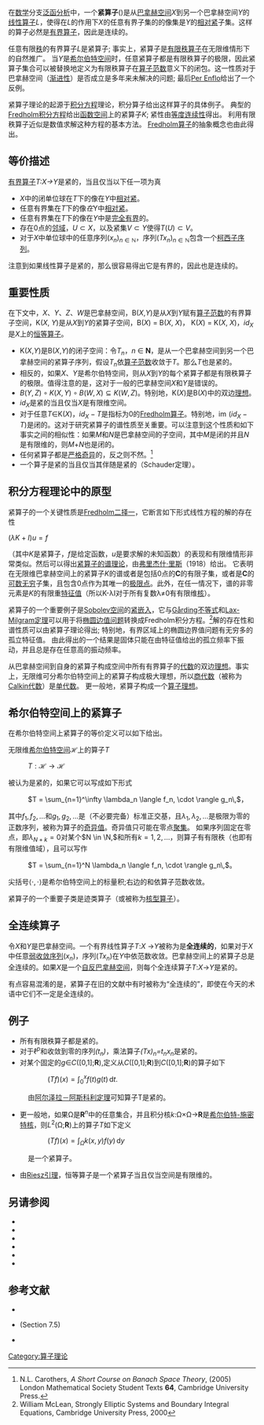 {{refimprove|time=2016-12-20T01:08:47+00:00}}
在[[数学|数学]]分支[[泛函分析|泛函分析]]中，一个'''紧算子'''({{lang-en|Compact operator}})是从[[巴拿赫空间|巴拿赫空间]]''X''到另一个巴拿赫空间''Y''的[[线性映射|线性算子]]''L''，使得在''L''的作用下''X''的任意有界子集的的像集是''Y''的[[相对紧|相对紧]]子集。这样的算子必然是[[有界算子|有界算子]]，因此是连续的。

任意有限[[秩_(线性代数)|秩]]的有界算子''L''是紧算子; 事实上，紧算子是[[有限秩算子|有限秩算子]]在无限维情形下的自然推广。 当''Y''是[[希尔伯特空间|希尔伯特空间]]时，任意紧算子都是有限秩算子的极限，因此紧算子集合可以被替换地定义为有限秩算子在[[算子范数|算子范数]]意义下的闭包。这一性质对于巴拿赫空间（[[渐进性|渐进性]]）是否成立是多年来未解决的问题; 最后[[Per_Enflo|Per Enflo]]给出了一个反例。

紧算子理论的起源于[[积分方程|积分方程]]理论，积分算子给出这样算子的具体例子。 典型的[[Fredholm积分方程|Fredholm积分方程]]给出[[函数空间|函数空间]]上的紧算子''K''; 紧性由[[等度连续|等度连续性]]得出。 利用有限秩算子近似是数值求解这种方程的基本方法。 [[Fredholm算子|Fredholm算子]]的抽象概念也由此得出。

== 等价描述 ==
[[有界算子|有界算子]]''T:X→Y''是紧的，当且仅当以下任一项为真
* ''X''中的闭单位球在''T''下的像在''Y''中[[相对紧|相对紧]]。
* 任意有界集在''T''下的像''在''Y中[[相对紧|相对紧]]。
* 任意有界集在''T''下的像在''Y''中是[[完全有界|完全有界]]的。
* 存在0点的[[邻域|邻域]]，<math>U\subset X</math>，以及紧集<math> V\subset Y</math>使得<math>T(U)\subset V</math>。
* 对于''X''中单位球中的任意序列<math>(x_n)_{n\in \mathbb N}</math>，序列<math>(Tx_n)_{n\in\mathbb N}</math>包含一个[[柯西序列|柯西子序列]]。
注意到如果线性算子是紧的，那么很容易得出它是有界的，因此也是连续的。

== 重要性质 ==
在下文中，''X''、''Y''、''Z''、''W''是巴拿赫空间，B(''X'',''Y'')是从''X''到''Y''赋有[[算子范数|算子范数]]的有界算子空间，K(''X'', ''Y'')是从''X''到''Y''的紧算子空间，B(''X'') = B(''X'', ''X'')， K(''X'') = K(''X'', ''X'')，<math>id_X</math>是''X''上的[[恆等函數|恒等算子]]。
* K(''X'',''Y'')是B(''X'',''Y'')的闭子空间：令''T''<sub>''n''</sub>，''n'' ∈ '''N'''，是从一个巴拿赫空间到另一个巴拿赫空间的紧算子序列，假设''T''<sub>''n''</sub>依[[算子范数|算子范数]]收敛于''T''。那么''T''也是紧的。
* 相反的，如果''X''、''Y''是希尔伯特空间，则从''X''到''Y''的每个紧算子都是有限秩算子的极限。值得注意的是，这对于一般的巴拿赫空间''X''和''Y''是错误的。
* <math>B(Y,Z)\circ K(X,Y)\circ B(W,X)\subseteq K(W,Z)</math>。特别地，K(''X'')是B(''X'')中的双边[[理想_(环论)|理想]]。
* <math>id_X</math>是紧的当且仅当''X''是有限维空间。
* 对于任意''T''∈K(''X'')，<math>id_X - T</math>是指标为0的[[Fredholm算子|Fredholm算子]]。特别地，<math>\operatorname{im}\,(id_X - T)</math>是闭的。这对于研究紧算子的谱性质至关重要。可以注意到这个性质和如下事实之间的相似性：如果''M''和''N''是巴拿赫空间的子空间，其中''M''是闭的并且''N''是有限维的，则''M''+''N''也是闭的。
* 任何紧算子都是[[严格奇异|严格奇异]]的，反之则不然。<ref>N.L. Carothers, ''A Short Course on Banach Space Theory'', (2005) London Mathematical Society Student Texts '''64''', Cambridge University Press.</ref>
* 一个算子是紧的当且仅当其伴随是紧的（Schauder定理）。

== 积分方程理论中的原型 ==
紧算子的一个关键性质是[[Fredholm二择一|Fredholm二择一]]，它断言如下形式线性方程的解的存在性

<math>(\lambda K + I)u=f \, </math>

（其中''K''是紧算子，''f''是给定函数，''u''是要求解的未知函数）的表现和有限维情形非常类似。然后可以得出[[紧算子的谱理论|紧算子的谱理论]]，由[[弗里杰什·里斯|弗里杰什·里斯]]（1918）给出。 它表明在无限维巴拿赫空间上的紧算子''K''的谱或者是包括0点的'''C'''的有限子集，或者是'''C'''的[[可數集|可数无穷]]子集，且包含0点作为其唯一的[[极限点|极限点]]。此外，在任一情况下，谱的非零元素是''K''的有限重[[特征向量|特征值]]（所以K-λI对于所有复数λ≠0有有限维[[核_(代数)|核]]）。

紧算子的一个重要例子是[[索伯列夫空间|Sobolev空间]]的[[紧嵌入|紧嵌入]]，它与[[Gårding不等式|Gårding不等式]]和[[Lax-Milgram定理|Lax-Milgram定理]]可以用于将[[椭圆边值问题|椭圆边值问题]]转换成Fredholm积分方程。<ref name="mclean">William McLean, Strongly Elliptic Systems and Boundary Integral Equations, Cambridge University Press, 2000</ref>解的存在性和谱性质可以由紧算子理论得出; 特别地，有界区域上的椭圆边界值问题有无穷多的孤立特征值。 由此得出的一个结果是固体只能在由特征值给出的孤立频率下振动，并且总是存在任意高的振动频率。

从巴拿赫空间到自身的紧算子构成空间中所有有界算子的[[域上的代数|代数]]的双边[[理想_(环论)|理想]]。事实上，无限维可分希尔伯特空间上的紧算子构成极大理想，所以[[商代数|商代数]]（被称为[[Calkin代数|Calkin代数]]）是[[单代数|单代数]]。 更一般地，紧算子构成一个[[算子理想|算子理想]]。

== 希尔伯特空间上的紧算子 ==
在希尔伯特空间上紧算子的等价定义可以如下给出。

无限维[[希尔伯特空间|希尔伯特空间]]<math>\mathcal{H}</math>上的算子<math>T</math>
: <math>T:\mathcal{H} \to \mathcal{H}</math>
被认为是紧的，如果它可以写成如下形式
: <math>T = \sum_{n=1}^\infty \lambda_n \langle f_n, \cdot \rangle g_n\,</math>，
其中<math>f_1,f_2,\ldots</math>和<math>g_1,g_2,\ldots</math>是（不必要完备）标准正交基，且<math>\lambda_1,\lambda_2,\ldots</math>是极限为零的正数序列，被称为算子的[[奇异值分解|奇异值]]。奇异值只可能在零点[[极限点|聚集]]。 如果序列固定在零点，即<math>\lambda_{N+k}=0</math>对某个<math>N \in \N,</math>和所有<math>k = 1,2,\dots</math>，则算子有有限秩（也即有有限维值域），且可以写作
: <math>T = \sum_{n=1}^N \lambda_n \langle f_n, \cdot \rangle g_n\,</math>。
尖括号<math>\langle\cdot,\cdot\rangle</math>是希尔伯特空间上的标量积;右边的和依算子范数收敛。

紧算子的一个重要子类是迹类算子（或被称为[[核型算子|核型算子]]）。

== 全连续算子 ==
令''X''和''Y''是巴拿赫空间。一个有界线性算子''T'':''X'' →''Y''被称为是'''全连续的'''，如果对于''X''中任意[[弱收敛序列|弱收敛序列]]<math>(x_n)</math>，序列<math>(Tx_n)</math>在''Y''中依范数收敛{{Harvard citation|Conway|1985|loc=§VI.3}}。巴拿赫空间上的紧算子总是全连续的。如果''X''是一个[[自反空间|自反巴拿赫空间]]，则每个全连续算子''T'':''X''→''Y''是紧的。

有点容易混淆的是，紧算子在旧的文献中有时被称为“全连续的”，即使在今天的术语中它们不一定是全连续的。

== 例子 ==
* 所有有限秩算子都是紧的。
* 对于<math>\ell^p</math>和收敛到零的序列''(t<sub>n</sub>)''，乘法算子''(Tx)<sub>n</sub>=t<sub>n</sub>x<sub>n</sub>''是紧的。
* 对某个固定的''g''∈''C''([0,1];'''R'''),定义从''C''([0,1];'''R''')到''C''([0,1];'''R''')的算子如下
:: <math>(Tf)(x) = \int_0^x f(t)g(t) \, \mathrm{d} t.</math>

: 由[[阿尔泽拉－阿斯科利定理|阿尔泽拉－阿斯科利定理]]可知算子T是紧的。
* 更一般地，如果Ω是'''R'''<sup>''n''</sup>中的任意集合，并且积分核''k'':Ω×Ω→'''R'''是[[希尔伯特-施密特核|希尔伯特-施密特核]]，则''L''<sup>2</sup>(Ω;'''R''')上的算子''T''如下定义
:: <math>(T f)(x) = \int_{\Omega} k(x, y) f(y) \, \mathrm{d} y</math>

: 是一个紧算子。
* 由[[Riesz引理|Riesz引理]]，恒等算子是一个紧算子当且仅当空间是有限维的。

== 另请参阅 ==
* {{link-en|紧算子的谱理论|Spectral theory of compact operators}}
* {{link-en|Fredholm算子|Fredholm operator}}
* {{link-en|Fredholm积分方程|Fredholm integral equation}}
* {{link-en|Fredholm二择一|Fredholm alternative}}
* {{link-en|紧嵌入|Compact embedding}}
* {{link-en|严格奇异算子|Strictly singular operator}}

== 参考文献 ==
{{reflist}}
* {{Cite book|title=A course in functional analysis|last=Conway|first=John B.|publisher=Springer-Verlag|year=1985|isbn=3-540-96042-2|ref=harv|postscript=<!--None-->}}
* {{Cite book|title=An introduction to partial differential equations|last=Renardy, Michael|last2=Rogers, Robert C.|publisher=Springer-Verlag|year=2004|isbn=0-387-00444-0|edition=Second|series=Texts in Applied Mathematics 13|location=New York|page=356}} (Section 7.5)
* {{Cite book|title=Fundamentals of Functional Analysis|url=https://archive.org/details/fundamentalsfunc00kuta|last=Kutateladze, S.S.|publisher=Springer-Verlag|year=1996|isbn=978-0-7923-3898-7|edition=Second|series=Texts in Mathematical Sciences 12|location=New York|page=[https://archive.org/details/fundamentalsfunc00kuta/page/n292 292]}}
[[Category:算子理论|Category:算子理论]]
{{泛函分析}}
